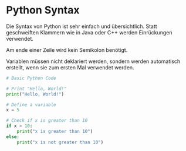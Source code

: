 # Python Syntax

Die Syntax von Python ist sehr einfach und übersichtlich.
Statt geschweiften Klammern wie in Java oder C++ werden Einrückungen verwendet.

Am ende einer Zeile wird kein Semikolon benötigt.

Variablen müssen nicht deklariert werden, sondern werden automatisch erstellt, wenn sie zum ersten Mal verwendet werden.

```python
# Basic Python Code

# Print "Hello, World!"
print("Hello, World!")

# Define a variable
x = 5

# Check if x is greater than 10
if x > 10:
    print("x is greater than 10")
else:
    print("x is not greater than 10")
```
